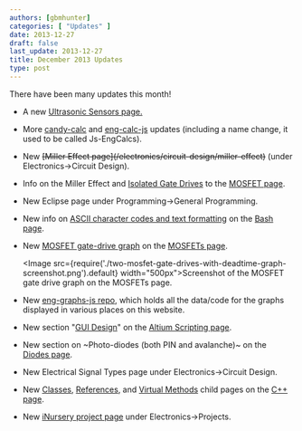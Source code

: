 ```yaml
---
authors: [gbmhunter]
categories: [ "Updates" ]
date: 2013-12-27
draft: false
last_update: 2013-12-27
title: December 2013 Updates
type: post
---
```


There have been many updates this month!

* A new [Ultrasonic Sensors page.](/electronics/components/sensors/ultrasonic-sensors/)

* More [candy-calc](https://github.com/gbmhunter/candy-calc) and [eng-calc-js](https://github.com/gbmhunter/eng-calcs-js) updates (including a name change, it used to be called Js-EngCalcs).

* New ~~\[Miller Effect page\](/electronics/circuit-design/miller-effect)~~ (under Electronics->Circuit Design).

* Info on the Miller Effect and [Isolated Gate Drives](/electronics/components/transistors/mosfets/#isolated-gate-drives) to the [MOSFET page](/electronics/components/transistors/mosfets/).

* New Eclipse page under Programming->General Programming.

* New info on [ASCII character codes and text formatting](/programming/languages/bash/) on the [Bash page](/programming/languages/bash).

* New [MOSFET gate-drive graph](/electronics/components/transistors/mosfets/#dead-time) on the [MOSFETs page](/electronics/components/transistors/mosfets/).  

    <Image src={require('./two-mosfet-gate-drives-with-deadtime-graph-screenshot.png').default} width="500px">Screenshot of the MOSFET gate drive graph on the MOSFETs page.</Image>
      
* New [eng-graphs-js repo](https://github.com/gbmhunter/eng-graphs-js), which holds all the data/code for the graphs displayed in various places on this website.

* New section "[GUI Design](/electronics/general/altium/altium-scripting-and-using-the-api#gui-design)" on the [Altium Scripting page](/electronics/general/altium/altium-scripting-and-using-the-api).

* New section on ~Photo-diodes (both PIN and avalanche)~ on the [Diodes page](/electronics/components/diodes).

* New Electrical Signal Types page under Electronics->Circuit Design.

* New [Classes](/programming/languages/c-plus-plus/classes), [References](/programming/languages/c-plus-plus/references), and [Virtual Methods](/programming/languages/c-plus-plus/virtual-methods) child pages on the [C++ page](/programming/languages/c-plus-plus).

* New [iNursery project page](/electronics/projects/inursery) under Electronics->Projects.
